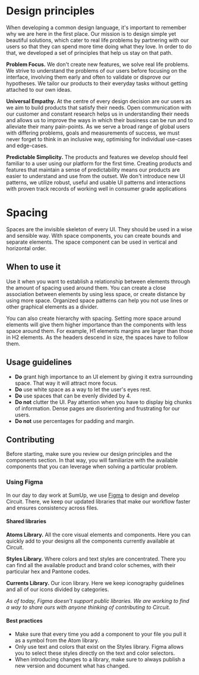 
<Meta title="Introduction|Design Principles" />

# Design principles

<Intro>
  When developing a common design language, it's important to remember why we are
  here in the first place. Our mission is to design simple yet beautiful
  solutions, which cater to real life problems by partnering with our users so
  that they can spend more time doing what they love. In order to do that, we
  developed a set of principles that help us stay on that path.
</Intro>

**Problem Focus.** We don't create new features, we solve real life problems. We strive to
understand the problems of our users before focusing on the interface, involving them
early and often to validate or disprove our hypotheses. We tailor our products to their
everyday tasks without getting attached to our own ideas.

**Universal Empathy.** At the centre of every design decision are our users as we aim to build
products that satisfy their needs. Open communication with our customer and constant research
helps us in understanding their needs and allows us to improve the ways in which their business
can be run and to alleviate their many pain-points. As we serve a broad range of global users
with differing problems, goals and measurements of success, we must never forget to think in an
inclusive way, optimising for individual use-cases and edge-cases.

**Predictable Simplicity.** The products and features we develop should feel familiar to a user
using our platform for the first time. Creating products and features that maintain a sense of
predictability means our products are easier to understand and use from the outset.
We don't introduce new UI patterns, we utilize robust, useful and usable UI patterns and
interactions with proven track records of working well in consumer grade applications

# Spacing

Spaces are the invisible skeleton of every UI. They should be used in a wise and sensible way.
With space components, you can create bounds and separate elements.
The space component can be used in vertical and horizontal order.

## When to use it

Use it when you want to establish a relationship between elements through the amount of spacing used around them.
You can create a close association between elements by using less space, or create distance by using more space.
Organized space patterns can help you not use lines or other graphical elements as a divider.

You can also create hierarchy with spacing. Setting more space around elements will give them higher importance than the components with less space around them. For example, H1 elements margins are larger than those in H2 elements.
As the headers descend in size, the spaces have to follow them.

## Usage guidelines

- **Do** grant high importance to an UI element by giving it extra surrounding space. That way it will attract more focus.
- **Do** use white space as a way to let the user's eyes rest.
- **Do** use spaces that can be evenly divided by 4.
- **Do not** clutter the UI. Pay attention when you have to display big chunks of information. Dense pages are disorienting and frustrating for our users.
- **Do not** use percentages for padding and margin.

## Contributing

Before starting, make sure you review our design principles and the components section. In that way, you will
familiarize with the available components that you can leverage when solving a particular problem.

### Using Figma

In our day to day work at SumUp, we use [Figma](https://www.figma.com/) to design and develop Circuit. There, we keep our updated
libraries that make our workflow faster and ensures consistency across files.

#### Shared libraries

**Atoms Library.** All the core visual elements and components. Here you can quickly add to your designs all the
components currently available at Circuit.

**Styles Library.** Where colors and text styles are concentrated. There you can find all the available product and brand color schemes,
with their particular hex and Pantone codes.

**Currents Library.** Our icon library. Here we keep iconography guidelines and all of our icons divided by categories.

_As of today, Figma doesn't support public libraries. We are working to find a way to share ours with anyone
thinking of contributing to Circuit._

#### Best practices

- Make sure that every time you add a component to your file you pull it as a symbol from the Atom library.
- Only use text and colors that exist on the Styles library. Figma allows you to select these styles directly on
  the text and color selectors.
- When introducing changes to a library, make sure to always publish a new version and document what has changed.
